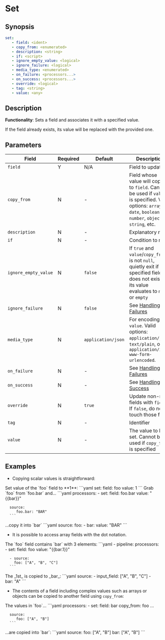 # Set

## Synopsis

```yaml {2}
set:
   - field: <ident>
   - copy_from: <enumerated>
   - description: <string>
   - if: <script>
   - ignore_empty_value: <logical>
   - ignore_failure: <logical>
   - media_type: <enumerated>
   - on_failure: <processors...>
   - on_success: <processors...>
   - override: <logical>
   - tag: <string>
   - value: <any>
```

## Description

**Functionality**: Sets a field and associates it with a specified value.

If the field already exists, its value will be replaced with the provided one.

## Parameters

|Field|Required|Default|Description|
|---|---|---|---|
|`field`|Y|N/A|Field to update|
|`copy_from`|N|-|Field whose value will copied to `field`. Cannot be used if `value` is specified. Valid options: `array`, `date`, `boolean`, `number`, `object`, `string`, etc.|
|`description`|N|-|Explanatory note|
|`if`|N|-|Condition to run|
|`ignore_empty_value`|N|`false`|If `true` and `value`/`copy_from` is not `null`, quietly exit if specified field does not exist or its value evaluates to `null` or `empty`|
|`ignore_failure`|N|`false`|See [Handling Failures](../handling-failures.mdx)|
|`media_type`|N|`application/json`|For encoding `value`. Valid options: `application/json`, `text/plain`, or `application/x-www-form-urlencoded`.|
|`on_failure`|N|-|See [Handling Failures](../handling-failures.mdx)|
|`on_success`|N|-|See [Handling Success](../handling-success.mdx)|
|`override`|N|`true`|Update non-null fields with `field`. If `false`, do not touch those fields|
|`tag`|N|-|Identifier|
|`value`|N|-|The value to be set. Cannot be used if `copy_from` is specified|

## Examples

* Copying scalar values is straightforward:

<ExampleTable>
   <Description>
      Set value of the `foo` field to **1**:
   </Description>
   <SampleCode>
   ```yaml
   set:
      field: foo
      value: 1
   ```
   </SampleCode>
</ExampleTable>

<ExampleTable>
   <Description>
      Grab `foo` from `foo.bar` and...
   </Description>
   <SampleCode>
      ```yaml
      processors:
         - set:
            field: foo.bar
            value: "{{bar}}"

      source:
         foo.bar: "BAR"
      ```
   </SampleCode>
   <Description>
   ...copy it into `bar`
   </Description>
   <SampleCode>
      ```yaml
      source:
         foo:
            - bar:
               value: "BAR"
      ```
   </SampleCode>
</ExampleTable>

* It is possible to access array fields with the dot notation.

<ExampleTable>
   <Description>
      The `foo` field contains `bar` with 3 elements:
   </Description>
   <SampleCode>
      ```yaml
      - pipeline:
         processors:
            - set:
               field: foo
               value: "{{bar.1}}"

      - source:
        foo: ["A", "B", "C"]
      ```
   </SampleCode>
   <Description>
      The _1st_ is copied to _bar_:
   </Description>
   <SampleCode>
      ```yaml
      source:
         - input_field: ["A", "B", "C"]
         - bar: "A"
      ```
   </SampleCode>
</ExampleTable>

* The contents of a field including complex values such as arrays or objects can be copied to another field using `copy_from`:

<ExampleTable>
   <Description>
      The values in `foo`...
   </Description>
   <SampleCode>
      ```yaml
      processors:
         - set:
            field: bar
            copy_from: foo
      ...

      source:
         foo: ["A", "B"]
      ```
   </SampleCode>
   <Description>
      ...are copied into `bar`:
   </Description>
   <SampleCode>
      ```yaml
      source:
         foo: ["A", "B"]
         bar: ["A", "B"]
      ```
   </SampleCode>
</ExampleTable>
